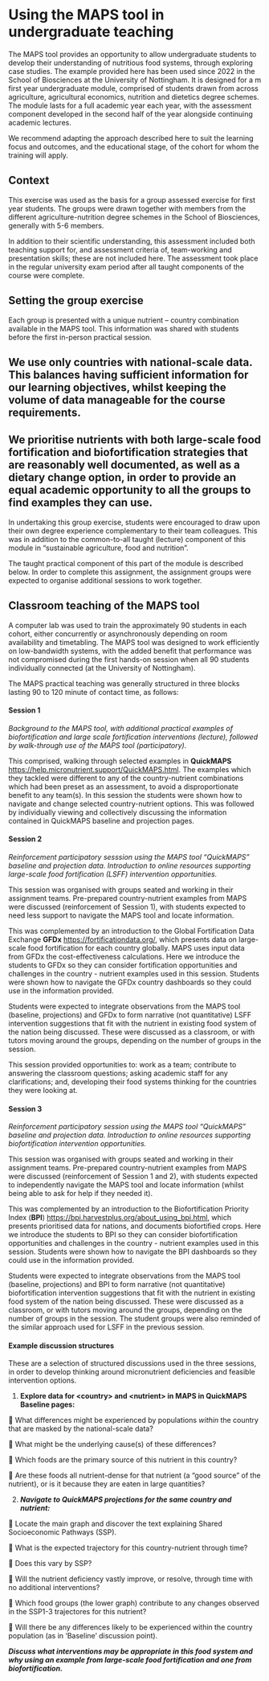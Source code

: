 # Using the MAPS tool in undergraduate teaching

The MAPS tool provides an opportunity to allow undergraduate students to develop their understanding of nutritious food systems, through exploring case studies. The example provided here has been used since 2022 in the School of Biosciences at the University of Nottingham. It is designed for a m first year undergraduate module, comprised of students drawn from across agriculture, agricultural economics, nutrition and dietetics degree schemes. The module lasts for a full academic year each year, with the assessment component developed in the second half of the year alongside continuing academic lectures.

We recommend adapting the approach described here to suit the learning focus and outcomes, and the educational stage, of the cohort for whom the training will apply.

## Context

This exercise was used as the basis for a group assessed exercise for first year students. The groups were drawn together with members from the different agriculture-nutrition degree schemes in the School of Biosciences, generally with 5-6 members.

In addition to their scientific understanding, this assessment included both teaching support for, and assessment criteria of, team-working and presentation skills; these are not included here. The assessment took place in the regular university exam period after all taught components of the course were complete.

## Setting the group exercise

Each group is presented with a unique nutrient – country combination available in the MAPS tool. This information was shared with students before the first in-person practical session.

::: callout-note
## We use only countries with national-scale data. This balances having sufficient information for our learning objectives, whilst keeping the volume of data manageable for the course requirements.
:::

::: callout-note
## We prioritise nutrients with both large-scale food fortification and biofortification strategies that are reasonably well documented, as well as a dietary change option, in order to provide an equal academic opportunity to all the groups to find examples they can use.
:::

In undertaking this group exercise, students were encouraged to draw upon their own degree experience complementary to their team colleagues. This was in addition to the common-to-all taught (lecture) component of this module in “sustainable agriculture, food and nutrition”.

The taught practical component of this part of the module is described below. In order to complete this assignment, the assignment groups were expected to organise additional sessions to work together.

## Classroom teaching of the MAPS tool

A computer lab was used to train the approximately 90 students in each cohort, either concurrently or asynchronously depending on room availability and timetabling. The MAPS tool was designed to work efficiently on low-bandwidth systems, with the added benefit that performance was not compromised during the first hands-on session when all 90 students individually connected (at the University of Nottingham).

The MAPS practical teaching was generally structured in three blocks lasting 90 to 120 minute of contact time, as follows:

#### Session 1

*Background to the MAPS tool, with additional practical examples of biofortification and large scale fortification interventions (lecture), followed by walk-through use of the MAPS tool (participatory).*

This comprised, walking through selected examples in **QuickMAPS** <https://help.micronutrient.support/QuickMAPS.html>. The examples which they tackled were different to any of the country-nutrient combinations which had been preset as an assessment, to avoid a disproportionate benefit to any team(s). In this session the students were shown how to navigate and change selected country-nutrient options. This was followed by individually viewing and collectively discussing the information contained in QuickMAPS baseline and projection pages.

#### Session 2

*Reinforcement participatory sesssion using the MAPS tool “QuickMAPS” baseline and projection data. Introduction to online resources supporting large-scale food fortification (LSFF) intervention opportunities.*

This session was organised with groups seated and working in their assignment teams. Pre-prepared country-nutrient examples from MAPS were discussed (reinforcement of Session 1), with students expected to need less support to navigate the MAPS tool and locate information.

This was complemented by an introduction to the Global Fortification Data Exchange **GFDx** <https://fortificationdata.org/>, which presents data on large-scale food fortification for each country globally. MAPS uses input data from GFDx the cost-effectiveness calculations. Here we introduce the students to GFDx so they can consider fortification opportunities and challenges in the country - nutrient examples used in this session. Students were shown how to navigate the GFDx country dashboards so they could use in the information provided.

Students were expected to integrate observations from the MAPS tool (baseline, projections) and GFDx to form narrative (not quantitative) LSFF intervention suggestions that fit with the nutrient in existing food system of the nation being discussed. These were discussed as a classroom, or with tutors moving around the groups, depending on the number of groups in the session.

This session provided opportunities to: work as a team; contribute to answering the classroom questions; asking academic staff for any clarifications; and, developing their food systems thinking for the countries they were looking at.

#### Session 3

*Reinforcement participatory session using the MAPS tool “QuickMAPS” baseline and projection data. Introduction to online resources supporting biofortification intervention opportunities.*

This session was organised with groups seated and working in their assignment teams. Pre-prepared country-nutrient examples from MAPS were discussed (reinforcement of Session 1 and 2), with students expected to independently navigate the MAPS tool and locate information (whilst being able to ask for help if they needed it).

This was complemented by an introduction to the Biofortification Priority Index (**BPI**) <https://bpi.harvestplus.org/about_using_bpi.html>, which presents prioritised data for nations, and documents biofortified crops. Here we introduce the students to BPI so they can consider biofortification opportunities and challenges in the country - nutrient examples used in this session. Students were shown how to navigate the BPI dashboards so they could use in the information provided.

Students were expected to integrate observations from the MAPS tool (baseline, projections) and BPI to form narrative (not quantitative) biofortification intervention suggestions that fit with the nutrient in existing food system of the nation being discussed. These were discussed as a classroom, or with tutors moving around the groups, depending on the number of groups in the session. The student groups were also reminded of the similar approach used for LSFF in the previous session.

#### Example discussion structures

These are a selection of structured discussions used in the three sessions, in order to develop thinking around micronutrient deficiencies and feasible intervention options.

1.  **Explore data for \<country\> and \<nutrient\> in MAPS in QuickMAPS Baseline pages:**

🔎 What differences might be experienced by populations *within* the country that are masked by the national-scale data?

🔎 What might be the underlying cause(s) of these differences?

🔎 Which foods are the primary source of this nutrient in this country?

🔎 Are these foods all nutrient-dense for that nutrient (a “good source” of the nutrient), or is it because they are eaten in large quantities?

2.  ***Navigate to QuickMAPS projections for the same country and nutrient:***

🔎 Locate the main graph and discover the text explaining Shared Socioeconomic Pathways (SSP).

🔎 What is the expected trajectory for this country-nutrient through time?

🔎 Does this vary by SSP?

🔎 Will the nutrient deficiency vastly improve, or resolve, through time with no additional interventions?

🔎 Which food groups (the lower graph) contribute to any changes observed in the SSP1-3 trajectores for this nutrient?

🔎 Will there be any differences likely to be experienced within the country population (as in ‘Baseline’ discussion point).

***Discuss what interventions may be appropriate in this food system and why using an example from large-scale food fortification and one from biofortification.***
